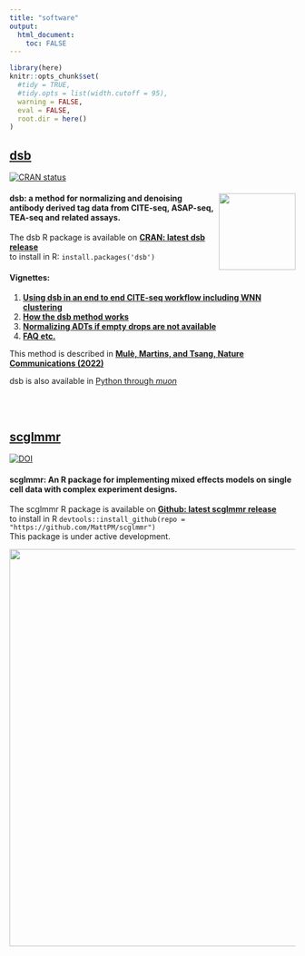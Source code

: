 ```yaml
---
title: "software"
output: 
  html_document:
    toc: FALSE
---
```


```r
library(here)
knitr::opts_chunk$set(
  #tidy = TRUE,
  #tidy.opts = list(width.cutoff = 95),
  warning = FALSE, 
  eval = FALSE,
  root.dir = here()
)
```


## [dsb](https://CRAN.R-project.org/package=dsb)  

<!-- badges: start -->
[![CRAN status](https://www.r-pkg.org/badges/version/dsb)](https://CRAN.R-project.org/package=dsb)
<!-- badges: end -->

#### <strong> <a href='https://mattpm.github.io/dsb/'><img src='man/figures/sticker2.png' align="right" width="135" /></a>  dsb: a method for normalizing and denoising antibody derived tag data from CITE-seq, ASAP-seq, TEA-seq and related assays. </strong>

The dsb R package is available on [**CRAN: latest dsb release**](https://CRAN.R-project.org/package=dsb)  
to install in R: `install.packages('dsb')`  

#### Vignettes:  
1. [**Using dsb in an end to end CITE-seq workflow including WNN clustering**](https://cran.rstudio.com/web/packages/dsb/vignettes/end_to_end_workflow.html)  
2. [**How the dsb method works**](https://cran.rstudio.com/web/packages/dsb/vignettes/understanding_dsb.html)  
3. [**Normalizing ADTs if empty drops are not available**](https://cran.rstudio.com/web/packages/dsb/vignettes/no_empty_drops.html)  
4. [**FAQ etc.**](https://cran.r-project.org/web/packages/dsb/vignettes/additional_topics.html)  

This method is described in [**Mulè, Martins, and Tsang, Nature Communications (2022)**](https://www.nature.com/articles/s41467-022-29356-8)

dsb is also available in [Python through *muon*](https://muon.readthedocs.io/en/latest/omics/citeseq.html)  

  
<br> 
<br> 

## [scglmmr](https://github.com/MattPM/scglmmr) 
[![DOI](https://zenodo.org/badge/330215343.svg)](https://zenodo.org/badge/latestdoi/330215343)  

#### <strong> scglmmr: An R package for implementing mixed effects models on single cell data with complex experiment designs. </strong>  

The scglmmr R package is available on [**Github: latest scglmmr release**](https://github.com/MattPM/scglmmr)  
to install in R `devtools::install_github(repo = "https://github.com/MattPM/scglmmr")`  
This package is under active development. 

<img src='man/figures/scglmmr.overview.png' align="center" width="700" /></a>


